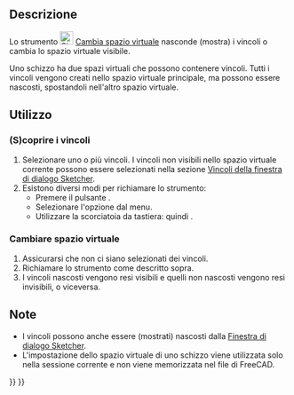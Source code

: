 <languages/>

{{Docnav/it
|[[Sketcher_RestoreInternalAlignmentGeometry/it|Mostra/Nascondi la geometria interna]]
|[[Sketcher_Preferences/it|Preferenze]]
|[[Sketcher_Workbench/it|Sketcher]]
|IconL=Sketcher_RestoreInternalAlignmentGeometry.svg
|IconR=Workbench_Sketcher.svg
|IconC=Workbench_Sketcher.svg
}}

{{GuiCommand/it
|Name=Sketcher SwitchVirtualSpace
|Name/it=Cambia spazio virtuale
|MenuLocation=Schizzo → Visualizzazione dello schizzo → Cambia spazio virtuale
|Workbenches=[[Sketcher_Workbench/it|Sketcher]]
|Shortcut={{KEY|Z}} {{KEY|Z}}
|Version=0.17
}}

<span id="Description"></span>
==Descrizione==

Lo strumento [[Image:Sketcher_SwitchVirtualSpace.svg|24px]] [[Sketcher_SwitchVirtualSpace/it|Cambia spazio virtuale]] nasconde (mostra) i vincoli o cambia lo spazio virtuale visibile.

Uno schizzo ha due spazi virtuali che possono contenere vincoli. Tutti i vincoli vengono creati nello spazio virtuale principale, ma possono essere nascosti, spostandoli nell'altro spazio virtuale.

<span id="Usage"></span>
==Utilizzo==

<span id="(Un)hide_constraints"></span>
===(S)coprire i vincoli===

# Selezionare uno o più vincoli. I vincoli non visibili nello spazio virtuale corrente possono essere selezionati nella sezione [[Sketcher_Dialog/it#Constraints|Vincoli della finestra di dialogo Sketcher]].
# Esistono diversi modi per richiamare lo strumento:
#* Premere il pulsante {{Button|[[Image:Sketcher_SwitchVirtualSpace.svg|16px]] [[Sketcher_SwitchVirtualSpace/it|Cambia spazio virtuale]]}}.
#* Selezionare l'opzione {{MenuCommand|Schizzo → Visualizzazione dello Schizzo → [[Image:Sketcher_SwitchVirtualSpace.svg|16px]] Cambia spazio virtuale}} dal menu.
#* Utilizzare la scorciatoia da tastiera: {{KEY|Z}} quindi {{KEY|Z}}.

<span id="Switch_virtual_space"></span>
===Cambiare spazio virtuale===

# Assicurarsi che non ci siano selezionati dei vincoli.
# Richiamare lo strumento come descritto sopra.
# I vincoli nascosti vengono resi visibili e quelli non nascosti vengono resi invisibili, o viceversa.

<span id="Notes"></span>
==Note==

* I vincoli possono anche essere (mostrati) nascosti dalla [[Sketcher_Dialog/it#Constraints|Finestra di dialogo Sketcher]].
* L'impostazione dello spazio virtuale di uno schizzo viene utilizzata solo nella sessione corrente e non viene memorizzata nel file di FreeCAD.


{{Docnav/it
|[[Sketcher_RestoreInternalAlignmentGeometry/it|Mostra/Nascondi la geometria interna]]
|[[Sketcher_Preferences/it|Preferenze]]
|[[Sketcher_Workbench/it|Sketcher]]
|IconL=Sketcher_RestoreInternalAlignmentGeometry.svg
|IconR=Workbench_Sketcher.svg
|IconC=Workbench_Sketcher.svg
}}

{{Sketcher_Tools_navi{{#translation:}}}}
{{Userdocnavi{{#translation:}}}}